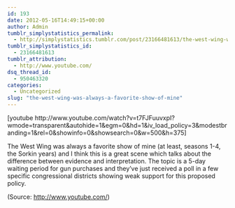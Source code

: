 ```yaml
---
id: 193
date: 2012-05-16T14:49:15+00:00
author: Admin
tumblr_simplystatistics_permalink:
  - http://simplystatistics.tumblr.com/post/23166481613/the-west-wing-was-always-a-favorite-show-of-mine
tumblr_simplystatistics_id:
  - 23166481613
tumblr_attribution:
  - http://www.youtube.com/
dsq_thread_id:
  - 950463320
categories:
  - Uncategorized
slug: "the-west-wing-was-always-a-favorite-show-of-mine"
---
```

[youtube http://www.youtube.com/watch?v=t7FJFuuvxpI?wmode=transparent&autohide=1&egm=0&hd=1&iv\_load\_policy=3&modestbranding=1&rel=0&showinfo=0&showsearch=0&w=500&h=375]

The West Wing was always a favorite show of mine (at least, seasons 1-4, the Sorkin years) and I think this is a great scene which talks about the difference between evidence and interpretation. The topic is a 5-day waiting period for gun purchases and they&#8217;ve just received a poll in a few specific congressional districts showing weak support for this proposed policy.

<div class="attribution">
  (<span>Source:</span> <a href="http://www.youtube.com/">http://www.youtube.com/</a>)
</div>
